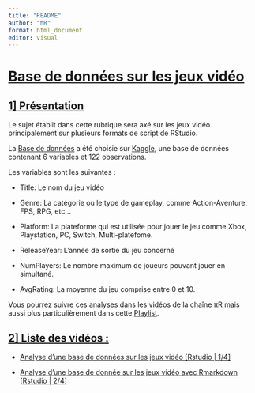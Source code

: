 ---
title: "README"
author: "πR"
format: html_document
editor: visual
---

# [**Base de données sur les jeux vidéo**]{.underline}

## [**1\] Présentation**]{.underline}

Le sujet établit dans cette rubrique sera axé sur les jeux vidéo principalement sur plusieurs formats de script de RStudio.

La [Base de données](https://www.kaggle.com/datasets/dem0nking/video-game-ratings-dataset) a été choisie sur [Kaggle](https://www.kaggle.com/), une base de données contenant 6 variables et 122 observations.

Les variables sont les suivantes :

-   Title: Le nom du jeu vidéo

-   Genre: La catégorie ou le type de gameplay, comme Action-Aventure, FPS, RPG, etc...

-   Platform: La plateforme qui est utilisée pour jouer le jeu comme Xbox, Playstation, PC, Switch, Multi-platefome.

-   ReleaseYear: L'année de sortie du jeu concerné

-   NumPlayers: Le nombre maximum de joueurs pouvant jouer en simultané.

-   AvgRating: La moyenne du jeu comprise entre 0 et 10.

Vous pourrez suivre ces analyses dans les vidéos de la chaîne [πR](https://www.youtube.com/@pieRData) mais aussi plus particulièrement dans cette [Playlist](https://www.youtube.com/playlist?list=PLYXmuD2BLck5L7f4fPgnuRpYUsI86cshV).

## [**2\] Liste des vidéos :**]{.underline}

-   [Analyse d'une base de données sur les jeux vidéo \[Rstudio \| 1/4\]](https://www.youtube.com/watch?v=qIqhzEhlOdM)

-   [Analyse d'une base de donnée sur les jeux vidéo avec Rmarkdown \[Rstudio \| 2/4\]](https://www.youtube.com/watch?v=Eqm3nQWALCc)

